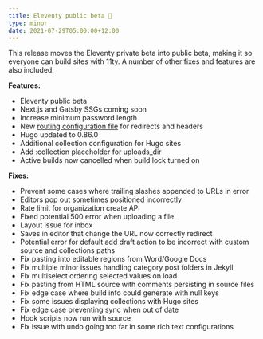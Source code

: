 ```yaml
---
title: Eleventy public beta 🎉
type: minor
date: 2021-07-29T05:00:00+12:00
---
```

This release moves the Eleventy private beta into public beta, making it so everyone can build sites with 11ty. A number of other fixes and features are also included.

**Features:**

* Eleventy public beta
* Next.js and Gatsby SSGs coming soon
* Increase minimum password length
* New [routing configuration file](/documentation/host/routing/#routing) for redirects and headers
* Hugo updated to 0.86.0
* Additional collection configuration for Hugo sites
* Add :collection placeholder for uploads\_dir
* Active builds now cancelled when build lock turned on

**Fixes:**

* Prevent some cases where trailing slashes appended to URLs in error
* Editors pop out sometimes positioned incorrectly
* Rate limit for organization create API
* Fixed potential 500 error when uploading a file
* Layout issue for inbox
* Saves in editor that change the URL now correctly redirect
* Potential error for default add draft action to be incorrect with custom source and collections paths
* Fix pasting into editable regions from Word/Google Docs
* Fix multiple minor issues handling category post folders in Jekyll
* Fix multiselect ordering selected values on load
* Fix pasting from HTML source with comments persisting in source files
* Fix edge case where build info could generate with null keys
* Fix some issues displaying collections with Hugo sites
* Fix edge case preventing sync when out of date
* Hook scripts now run with source
* Fix issue with undo going too far in some rich text configurations
